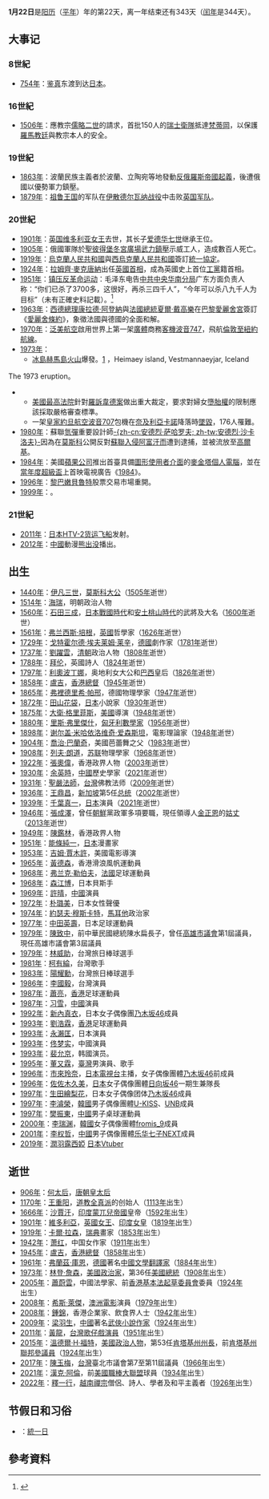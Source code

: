 {{DayInMonth|1}}
'''1月22日'''是[[阳历|阳历]]（[[平年|平年]]）年的第22天，离一年结束还有343天（[[闰年|闰年]]是344天）。

== 大事记 ==
=== 8世紀 ===
* [[754年|754年]]：[[鉴真|鉴真]]东渡到达[[日本|日本]]。

=== 16世紀 ===
* [[1506年|1506年]]：應教宗[[儒略二世|儒略二世]]的請求，首批150人的[[宗座瑞士近衛隊|瑞士衛隊]]抵達[[梵蒂岡|梵蒂岡]]，以保護[[羅馬教廷|羅馬教廷]]與教宗本人的安全。

=== 19世紀 ===
* [[1863年|1863年]]：波蘭民族主義者於波蘭、立陶宛等地發動[[一月起義|反俄羅斯帝國起義]]，後遭俄國以優勢軍力鎮壓。
* [[1879年|1879年]]：[[祖鲁王国|祖鲁王国]]的军队在[[伊散德尔瓦纳战役|伊散德尔瓦纳战役]]中击败[[英国军队|英国军队]]。

=== 20世紀 ===
* [[1901年|1901年]]：[[英国|英国]][[维多利亚女王|维多利亚女王]]去世，其长子[[爱德华七世_(英国)|爱德华七世]]继承王位。
* [[1905年|1905年]]：俄國軍隊於[[冬宮|聖彼得堡冬宮廣場]][[血腥星期日_(1905年)|武力鎮壓]]示威工人，造成數百人死亡。
* [[1919年|1919年]]：[[烏克蘭人民共和國|烏克蘭人民共和國]]與[[西烏克蘭人民共和國|西烏克蘭人民共和國]]簽訂[[烏克蘭統一協定|統一協定]]。
* [[1924年|1924年]]：[[拉姆齊·麥克唐納|拉姆齊·麥克唐納]]出任[[英國首相|英國首相]]，成為英國史上首位[[工黨_(英國)|工黨]]籍首相。
* [[1951年|1951年]]：[[镇压反革命运动|镇压反革命运动]]：毛泽东电告[[中共中央华南分局|中共中央华南分局]]广东方面负责人称：“你们已杀了3700多，这很好，再杀三四千人”，“今年可以杀八九千人为目标”（未有正確史料記載）。<ref>{{cite web|title=新中国镇反运动始末(3)|url=http://www.21ccom.net/articles/lsjd/lsjj/article_2012050959268_3.html|date=2012-05-09|publisher=[[共识网|共识网]]|archiveurl=https://web.archive.org/web/20141017211014/http://www.21ccom.net/articles/lsjd/lsjj/article_2012050959268_3.html|archivedate=2014-10-17|deadurl=yes|accessdate=2016-01-05}}</ref>
* [[1963年|1963年]]：[[德國總理|西德總理]][[康拉德·阿登納|康拉德·阿登納]]與[[法國總統|法國總統]][[夏爾·戴高樂|夏爾·戴高樂]]在[[巴黎|巴黎]][[愛麗舍宮|愛麗舍宮]]簽訂《[[愛麗舍條約|愛麗舍條約]]》，象徵法國與德國的全面和解。
* [[1970年|1970年]]：[[泛美航空|泛美航空]]啟用世界上第一架[[廣體飛機|廣體]]商務[[民航飛機|客機]][[波音747|波音747]]，飛航[[倫敦－紐約航空路線|倫敦至紐約航線]]。
* [[1973年|1973年]]：
**[[冰島|冰島]][[赫馬島|赫馬島]][[火山|火山]]爆發。<ref>[http://www.geo.mtu.edu/volcanoes/boris/mirror/mirrored_html/Heimaey.html] {{Wayback|url=http://www.geo.mtu.edu/volcanoes/boris/mirror/mirrored_html/Heimaey.html |date=20200717210203 }}，Heimaey island, Vestmannaeyjar, Iceland
The 1973 eruption。</ref>
**[[美國最高法院|美國最高法院]]針對[[羅訴韋德案|羅訴韋德案]]做出重大裁定，要求對婦女[[人工流產|墮胎權]]的限制應該採取嚴格審查標準。
**一架[[皇家約旦航空|皇家約旦航空]][[波音707|波音707]]包機在[[奈及利亞|奈及利亞]][[卡諾|卡諾]]降落時[[卡諾空難|墜毀]]，176人罹難。
* [[1980年|1980年]]：蘇聯[[氫彈|氫彈]]重要設計師[[安德烈·德米特里耶维奇·萨哈罗夫|-{zh-cn:安德烈·萨哈罗夫; zh-tw:安德烈·沙卡洛夫}-]]因為在[[莫斯科|莫斯科]]公開反對[[蘇阿戰爭|蘇聯入侵阿富汗而]]遭到逮捕，並被流放至[[下诺夫哥罗德|高爾基]]。
* [[1984年|1984年]]：美國[[蘋果公司|蘋果公司]]推出首臺具備[[圖形使用者介面|圖形使用者介面]]的[[麥金塔|麥金塔]][[個人電腦|個人電腦]]，並在[[第十八屆超級碗|當年度超級盃]]上首映電視廣告《[[1984_(廣告)|1984]]》。
* [[1996年|1996年]]：[[黎巴嫩|黎巴嫩]][[貝魯特|貝魯特]]股票交易市場重開。
* [[1999年|1999年]]：{{fact|[[纳粹|纳粹]]大屠殺倖存者與[[瑞士|瑞士]]一些[[銀行|銀行]]達成協議，銀行支付12.5億[[美元|美元]]，作为戰後未歸還大屠殺時期資產的賠償|time=2020-1-22}}。

=== 21世紀 ===
* [[2011年|2011年]]：[[日本|日本]][[H-II運載飛船|HTV-2货运飞船]]发射。
* [[2012年|2012年]]：[[中華人民共和國|中國]]動漫[[熊出没|熊出没]]播出。

== 出生 ==
* [[1440年|1440年]]：[[伊凡三世|伊凡三世]]，[[莫斯科大公|莫斯科大公]]（[[1505年|1505年]]逝世）
* [[1514年|1514年]]：[[海瑞|海瑞]]，明朝政治人物
* [[1560年|1560年]]：[[石田三成|石田三成]]，[[日本戰國時代|日本戰國時代]]和[[安土桃山時代|安土桃山時代]]的武將及大名（[[1600年|1600年]]逝世）
* [[1561年|1561年]]：[[弗兰西斯·培根|弗兰西斯·培根]]，[[英國|英國]]哲學家（[[1626年|1626年]]逝世）
* [[1729年|1729年]]：[[戈特霍尔德·埃夫莱姆·莱辛|戈特霍尔德·埃夫莱姆·莱辛]]，[[德國|德國]]劇作家（[[1781年|1781年]]逝世）
* [[1737年|1737年]]：[[劉躍雲|劉躍雲]]，[[清朝|清朝]]政治人物（[[1808年|1808年]]逝世）
* [[1788年|1788年]]：[[拜伦|拜伦]]，英國詩人（[[1824年|1824年]]逝世）
* [[1797年|1797年]]：[[利奧波丁娜_(奥地利女大公)|利奧波丁娜]]，奥地利女大公和[[巴西|巴西]]皇后（[[1826年|1826年]]逝世）
* [[1858年|1858年]]：[[盧吉|盧吉]]，[[香港|香港]][[香港總督|總督]]（[[1945年|1945年]]逝世）
* [[1865年|1865年]]：[[弗裡德里希·帕邢|弗裡德里希·帕邢]]，德國物理學家（[[1947年|1947年]]逝世）
* [[1872年|1872年]]：[[田山花袋|田山花袋]]，[[日本|日本]]小說家（[[1930年|1930年]]逝世）
* [[1875年|1875年]]：[[大衛·格里菲斯|大衛·格里菲斯]]，[[美國|美國]]導演（[[1948年|1948年]]逝世）
* [[1880年|1880年]]：[[里斯·弗里傑什|里斯·弗里傑什]]，[[匈牙利|匈牙利]][[數學家|數學家]]（[[1956年|1956年]]逝世）
* [[1898年|1898年]]：[[谢尔盖·米哈依洛维奇·爱森斯坦|谢尔盖·米哈依洛维奇·爱森斯坦]]，電影理論家（[[1948年|1948年]]逝世）
* [[1904年|1904年]]：[[喬治·巴蘭奇|喬治·巴蘭奇]]，美國芭蕾舞之父（[[1983年|1983年]]逝世）
* [[1908年|1908年]]：[[列夫·朗道|列夫·朗道]]，[[苏联|苏联]]物理學家（[[1968年|1968年]]逝世）
* [[1922年|1922年]]：[[張奧偉|張奧偉]]，香港政界人物（[[2003年|2003年]]逝世）
* [[1930年|1930年]]：[[余英時|余英時]]，[[中國|中國]]歷史學家（[[2021年|2021年]]逝世）
* [[1931年|1931年]]：[[聖嚴法師|聖嚴法師]]，[[台灣|台灣]]佛教法师（[[2009年|2009年]]逝世）
* [[1936年|1936年]]：[[王鼎昌|王鼎昌]]，[[新加坡|新加坡]]第5任[[新加坡总统|总统]]（[[2002年|2002年]]逝世）
* [[1939年|1939年]]：[[千葉真一|千葉真一]]，[[日本|日本]]演員（[[2021年|2021年]]逝世）
* [[1946年|1946年]]：[[張成澤|張成澤]]，曾任[[朝鮮|朝鮮]]黨政軍多項要職，現任領導人[[金正恩|金正恩]]的[[姑丈|姑丈]]（[[2013年|2013年]]逝世）
* [[1949年|1949年]]：[[陳鑑林|陳鑑林]]，香港政界人物
* [[1951年|1951年]]：[[能條純一|能條純一]]，[[日本|日本]]漫畫家
* [[1953年|1953年]]：[[吉姆·賈木許|吉姆·賈木許]]，美國電影導演
* [[1965年|1965年]]：[[黃德森|黃德森]]，香港滑浪風帆運動員
* [[1968年|1968年]]：[[弗兰克·勒伯夫|弗兰克·勒伯夫]]，[[法國|法國]]足球運動員
* [[1968年|1968年]]：[[Heath|森江博]]，日本貝斯手
* [[1969年|1969年]]：[[許晴|許晴]]，[[中國|中國]]演員
* [[1972年|1972年]]：[[朴璐美|朴璐美]]，日本女性聲優
* [[1974年|1974年]]：[[約瑟夫·穆斯卡特|約瑟夫·穆斯卡特]]，[[馬耳他|馬耳他]]政治家
* [[1977年|1977年]]：[[中田英壽|中田英壽]]，日本足球運動員
* [[1979年|1979年]]：[[陳致中|陳致中]]，前中華民國總統陳水扁長子，曾任[[高雄市議會|高雄市議會]]第1屆議員，現任高雄市議會第3屆議員
* [[1979年|1979年]]：[[林威助|林威助]]，台灣旅日棒球選手
* [[1981年|1981年]]：[[柯有綸|柯有綸]]，台灣歌手
* [[1983年|1983年]]：[[陽耀勳|陽耀勳]]，台灣旅日棒球選手
* [[1986年|1986年]]：[[李國毅|李國毅]]，台灣演員
* [[1987年|1987年]]：[[蕭亮_(足球運動員)|蕭亮]]，[[香港|香港]]足球運動員
* [[1987年|1987年]]：[[习雪|习雪]]，[[中國|中國]]演員
* [[1992年|1992年]]：[[新內真衣|新內真衣]]，日本女子偶像團[[乃木坂46|乃木坂46]]成員
* [[1993年|1993年]]：[[劉浩霖|劉浩霖]]，[[香港|香港]]足球運動員
* [[1993年|1993年]]：[[永瀨匡|永瀨匡]]，日本演員
* [[1993年|1993年]]：[[佟梦实|佟梦实]]，中國演員
* [[1993年|1993年]]：[[裴允京|裴允京]]，韩國演员。
* [[1995年|1995年]]：[[董又霖|董又霖]]，[[臺灣|臺灣]]男演員、歌手
* [[1996年|1996年]]：[[市來玲奈|市來玲奈]]，[[日本電視台|日本電視台]]主播，女子偶像團體[[乃木坂46|乃木坂46]]前成員
* [[1996年|1996年]]：[[佐佐木久美_(偶像艺人)|佐佐木久美]]，[[日本|日本]]女子偶像團體[[日向坂46|日向坂46]]一期生兼隊長
* [[1997年|1997年]]：[[生田繪梨花|生田繪梨花]]，日本女子偶像团体[[乃木坂46|乃木坂46]]成員
* [[1997年|1997年]]：[[李濬榮|李濬榮]]，[[韓國|韓國]]男子偶像團體[[U-KISS|U-KISS]]、[[UNB|UNB]]成員
* [[1997年|1997年]]：[[樊振東|樊振東]]，[[中國|中國]]男子桌球運動員
* [[2000年|2000年]]：[[李瑞渊|李瑞渊]]，[[韓國|韓國]]女子偶像團體[[fromis_9|fromis_9]]成員
* [[2001年|2001年]]：[[李权哲_(中国大陆歌手)|李权哲]]，[[中國|中國]]男子偶像團體[[NEXT_(组合)|乐华七子NEXT]]成員
* [[2019年|2019年]]：[[潤羽露西婭|潤羽露西婭]] [[日本|日本]][[虛擬YouTuber|Vtuber]]

== 逝世 ==
* [[906年|906年]]：[[积善太后|何太后]]，[[唐朝|唐朝]][[皇太后|皇太后]]
* [[1170年|1170年]]：[[王重阳|王重阳]]，[[道教|道教]][[全真派|全真派]]的创始人（[[1113年|1113年]]出生）
* [[1666年|1666年]]：[[沙賈汗|沙賈汗]]，[[印度|印度]][[蒙兀兒帝國|蒙兀兒帝國]]皇帝（[[1592年|1592年]]出生）
* [[1901年|1901年]]：[[維多利亞_(英國君主)|維多利亞]]，[[英國女王|英國女王]]、[[印度女皇|印度女皇]]（[[1819年|1819年]]出生）
* [[1919年|1919年]]：[[卡爾·拉森|卡爾·拉森]]，[[瑞典|瑞典]]畫家（[[1853年|1853年]]出生）
* [[1942年|1942年]]：[[萧红|萧红]]，中国女作家（[[1911年|1911年]]出生）
* [[1945年|1945年]]：[[盧吉|盧吉]]，[[香港|香港]][[香港總督|總督]]（[[1858年|1858年]]出生）
* [[1961年|1961年]]：[[弗蘭茲·庫恩|弗蘭茲·庫恩]]，[[德國|德國]]著名[[中國文學|中國文學]][[翻譯家|翻譯家]]（[[1884年|1884年]]出生）
* [[1973年|1973年]]：[[林登·詹森|林登·詹森]]，[[美國|美國]][[政治家|政治家]]，第36任[[美國總統|美國總統]]（[[1908年|1908年]]出生）
* [[2005年|2005年]]：[[蕭蔚雲|蕭蔚雲]]，中國法學家、前[[香港基本法起草委員會|香港基本法起草委員會]]委員（[[1924年|1924年]]出生）
* [[2008年|2008年]]：[[希斯·萊傑|希斯·萊傑]]，[[澳洲電影|澳洲電影]]演員（[[1979年|1979年]]出生）
* [[2008年|2008年]]：[[鍾錦|鍾錦]]，香港企業家、飲食界人士（[[1942年|1942年]]出生）
* [[2009年|2009年]]：[[梁羽生|梁羽生]]，[[中國|中國]]著名[[武俠小說|武俠小說]][[作家|作家]]（[[1924年|1924年]]出生）
* [[2011年|2011年]]：[[黃龍|黃龍]]，[[台灣|台灣]][[歌仔戲|歌仔戲]][[演員|演員]]（[[1951年|1951年]]出生）
* [[2015年|2015年]]：[[溫德爾·H·福特|溫德爾·H·福特]]，[[美國|美國]][[政治人物|政治人物]]，第53任[[肯塔基州州長|肯塔基州州長]]，前[[肯塔基州|肯塔基州]][[聯邦參議員|聯邦參議員]]（[[1924年|1924年]]出生）
* [[2017年|2017年]]：[[陳玉梅_(政治人物)|陳玉梅]]，[[台灣|台灣]]臺北市議會第7至第11屆議員（[[1966年|1966年]]出生）
* [[2021年|2021年]]：[[漢克·阿倫|漢克·阿倫]]，前[[美國職棒大聯盟|美國職棒大聯盟]]球員（[[1934年|1934年]]出生）
* [[2022年|2022年]]：[[釋一行|釋一行]]，[[越南|越南]][[禪宗|禪宗]]僧侶、詩人、學者及和平主義者（[[1926年|1926年]]出生）

== 节假日和习俗 ==
* {{UKR}}：[[烏克蘭統一協定|統一日]]

== 參考資料 ==
{{commons|Category:22 January}}
{{reflist}}
{{月份}}
